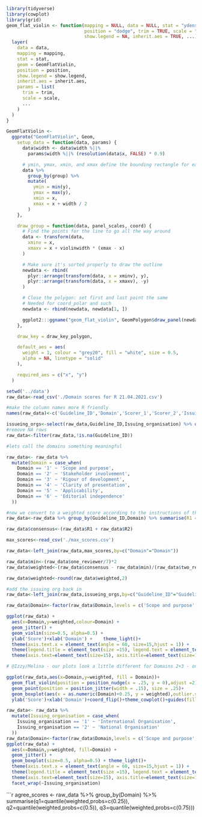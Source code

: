 


```r
library(tidyverse)
library(cowplot)
library(grid)
geom_flat_violin <- function(mapping = NULL, data = NULL, stat = "ydensity",
                             position = "dodge", trim = TRUE, scale = "area",
                             show.legend = NA, inherit.aes = TRUE, ...) {
  layer(
    data = data,
    mapping = mapping,
    stat = stat,
    geom = GeomFlatViolin,
    position = position,
    show.legend = show.legend,
    inherit.aes = inherit.aes,
    params = list(
      trim = trim,
      scale = scale,
      ...
    )
  )
}

GeomFlatViolin <-
  ggproto("GeomFlatViolin", Geom,
    setup_data = function(data, params) {
      data$width <- data$width %||%
        params$width %||% (resolution(data$x, FALSE) * 0.9)

      # ymin, ymax, xmin, and xmax define the bounding rectangle for each group
      data %>%
        group_by(group) %>%
        mutate(
          ymin = min(y),
          ymax = max(y),
          xmin = x,
          xmax = x + width / 2
        )
    },

    draw_group = function(data, panel_scales, coord) {
      # Find the points for the line to go all the way around
      data <- transform(data,
        xminv = x,
        xmaxv = x + violinwidth * (xmax - x)
      )

      # Make sure it's sorted properly to draw the outline
      newdata <- rbind(
        plyr::arrange(transform(data, x = xminv), y),
        plyr::arrange(transform(data, x = xmaxv), -y)
      )

      # Close the polygon: set first and last point the same
      # Needed for coord_polar and such
      newdata <- rbind(newdata, newdata[1, ])

      ggplot2:::ggname("geom_flat_violin", GeomPolygon$draw_panel(newdata, panel_scales, coord))
    },

    draw_key = draw_key_polygon,

    default_aes = aes(
      weight = 1, colour = "grey20", fill = "white", size = 0.5,
      alpha = NA, linetype = "solid"
    ),

    required_aes = c("x", "y")
  )


```

```r
setwd('../data')
raw_data<-read_csv('./Domain scores for R 21.04.2021.csv')

#make the column names more R friendly
names(raw_data)<-c('Guideline_ID','Domain','Scorer_1','Scorer_2','Issuing_organisation')

issueing_orgs<-select(raw_data,Guideline_ID,Issuing_organisation) %>% distinct()
#remove NA rows
raw_data<-filter(raw_data,!is.na(Guideline_ID))

#lets call the domains something meaningful

raw_data<- raw_data %>% 
  mutate(Domain = case_when(
    Domain == '1' ~ 'Scope and purpose',
    Domain == '2' ~ 'Stakeholder involvement',
    Domain == '3' ~ 'Rigour of development',
    Domain == '4' ~ 'Clarity of presentation',
    Domain == '5' ~ 'Applicability',
    Domain == '6' ~ 'Editorial independence'
  ))

#now we convert to a weighted score according to the instructions of the AGREE authors
raw_data<-raw_data %>% group_by(Guideline_ID,Domain) %>% summarise(R1 = sum(Scorer_1), R2=sum(Scorer_2))

raw_data$consensus<-(raw_data$R1 + raw_data$R2)

max_scores<-read_csv('./max_scores.csv')

raw_data<-left_join(raw_data,max_scores,by=c("Domain"="Domain"))

raw_data$min<-(raw_data$one_reviewer/7)*2
raw_data$weighted<-(raw_data$consensus - raw_data$min)/(raw_data$two_reviewers - raw_data$min)

raw_data$weighted<-round(raw_data$weighted,2)

#add the issuing org back in
raw_data<-left_join(raw_data,issueing_orgs,by=c("Guideline_ID"="Guideline_ID"))
```


```r

raw_data$Domain<-factor(raw_data$Domain,levels = c('Scope and purpose','Stakeholder involvement','Rigour of development','Clarity of presentation','Applicability','Editorial independence'))

ggplot(raw_data) +
  aes(x=Domain,y=weighted,colour=Domain) +
  geom_jitter() + 
  geom_violin(size=0.5, alpha=0.5) +
  ylab('Score')+xlab('Domain') +    theme_light()+
  theme(axis.text.x = element_text(angle = 60, size=15,hjust = 1)) +
  theme(legend.title = element_text(size =15), legend.text = element_text(size = 15))+
  theme(axis.text=element_text(size=15), axis.title=element_text(size=15,face="bold"))

# @Izzy/Melina - our plots look a little different for Domains 2+3 - one of use has made a mistake - can you check please?
```

```r
ggplot(raw_data,aes(x=Domain,y=weighted, fill = Domain))+
  geom_flat_violin(position = position_nudge(x = .25, y = 0),adjust =2)+
  geom_point(position = position_jitter(width = .15), size = .25)+
  geom_boxplot(aes(x = as.numeric(Domain)+0.25, y = weighted),outlier.shape = NA, alpha = 0.3, width = .1, colour = "BLACK") +
  ylab('Score')+xlab('Domain')+coord_flip()+theme_cowplot()+guides(fill = FALSE, colour = FALSE)
```

```r
raw_data<- raw_data %>% 
  mutate(Issuing_organisation = case_when(
    Issuing_organisation == '1' ~ 'International Organisation',
    Issuing_organisation == '2' ~ 'National Organisation'
  ))
raw_data$Domain<-factor(raw_data$Domain,levels = c('Scope and purpose','Stakeholder involvement','Rigour of development','Clarity of presentation','Applicability','Editorial independence'))
ggplot(raw_data) +
  aes(x=Domain,y=weighted, fill=Domain) +
  geom_jitter() + 
  geom_boxplot(size=0.5, alpha=0.5) + theme_light()+
  theme(axis.text.x = element_text(angle = 60, size=15,hjust = 1)) +
  theme(legend.title = element_text(size =15), legend.text = element_text(size = 15))+
  theme(axis.text=element_text(size=15), axis.title=element_text(size=15,face="bold")) +
  facet_wrap(~Issuing_organisation)
```

```r
agree_scores <- raw_data %>% group_by(Domain) %>% summarise(q1=quantile(weighted,probs=c(0.25)), q2=quantile(weighted,probs=c(0.5)), q3=quantile(weighted,probs=c(0.75)))
